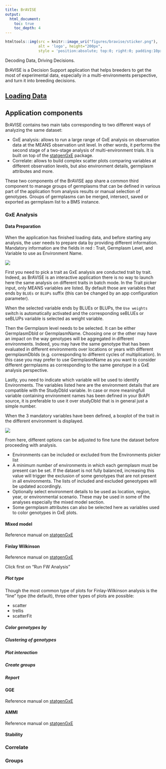 ```yaml
---
title: BrAVISE
output:
  html_document:
    toc: true
    toc_depth: 4
---
```



```r
htmltools::img(src = knitr::image_uri("figures/bravise/sticker.png"), 
               alt = 'logo', height="200px",
               style = 'position:absolute; top:0; right:0; padding:10px;')
```

Decoding Data, Driving Decisions.

BrAVISE is a Decision Support application that helps breeders to get the most of experimental data, especially in a multi-environments perspective, and turn it into breeding decisions.


## [Loading Data](load_data.html)

## Application components

BrAVISE contains two main tabs corresponding to two different ways of analyzing the same dataset:

- GxE analysis: allows to run a large range of GxE analysis on observation data at the MEANS observation unit level. In other words, it performs the second stage of a two-stage analysis of multi-environment trials. It is built on top of the [statgenGxE](https://biometris.github.io/statgenGxE/index.html) package.
- Correlate: allows to build complex scatter plots comparing variables at different observation levels, but also environment details, germplasm attributes and more.

These two components of the BrAVISE app share a common third component to manage groups of germplasms that can be defined in various part of the application from analysis results or manual selection of genotypes. Groups of germplasms can be merged, intersect, saved or exported as germplasm list to a BMS instance.

### GxE Analysis

#### Data Preparation

When the application has finished loading data, and before starting any analysis, the user needs to prepare data by providing different information. Mandatory information are the fields in red : Trait, Germplasm Level, and Variable to use as Environment Name.

![](figures/bravise/data_preparation.png)

First you need to pick a trait as GxE analysis are conducted trait by trait. Indeed, as BrAVISE is an interactive application there is no way to launch here the same analysis on different traits in batch mode. In the Trait picker input, only MEANS variables are listed. By default those are variables that ends by `BLUEs` or `BLUPs` suffix (this can be changed by an app configuration parameter).

When the selected variable ends by BLUEs or BLUPs, the `Use weights` switch is automatically activated and the corresponding seBLUEs or seBLUPs variable is selected as weight variable.

Then the Germplasm level needs to be selected. It can be either GermplasmDbId or GermplasmName. Choosing one or the other may have an impact on the way genotypes will be aggregated in different environments. Indeed, you may have the same genotype that has been evaluated in different environments over locations or years with different germplasmDbIds (e.g. corresponding to different cycles of multiplication). In this case you may prefer to use GermplasmName as you want to consider different germplasms as corresponding to the same genotype in a GxE analysis perspective.

Lastly, you need to indicate which variable will be used to identify Environments. The variables listed here are the environment details that are compatible with the StudyDbId variable. In case or more meaningfull variable containing environment names has been defined in your BrAPI source, it is preferable to use it over studyDbId that is in general just a simple number.

When the 3 mandatory variables have been defined, a boxplot of the trait in the different environment is displayed.

![](figures/bravise/data_preparation2.png)

From here, different options can be adjusted to fine tune the dataset before proceeding with analysis.

- Environments can be included or excluded from the Environments picker list
- A minimum number of environments in which each germplasm must be present can be set. If the dataset is not fully balanced, increasing this value will trigger the exclusion of some genotypes that are not present in all environments. The lists of included and excluded geneotypes will be updated accordingly.
- Optionally select environment details to be used as location, region, year, or environmental scenario. These may be used in some of the analyses especially the mixed model section.
- Some germplasm attributes can also be selected here as variables used to color genotypes in GxE plots.

#### Mixed model

Reference manual on [statgenGxE](https://biometris.github.io/statgenGxE/articles/statgenGxE.html#vcomp){target="_blank"}

#### Finlay Wilkinson

Reference manual on [statgenGxE](https://biometris.github.io/statgenGxE/articles/statgenGxE.html#fw){target="_blank"}

Click first on "Run FW Analysis"

##### Plot type
Though the most common type of plots for Finlay-Wilkinson analysis is the "line" type (the default), three other types of plots are possible:

- scatter
- trellis
- scatterFit

##### Color genotypes by
##### Clustering of genotypes
##### Plot interaction
##### Create groups
##### Report


#### GGE

Reference manual on [statgenGxE](https://biometris.github.io/statgenGxE/articles/statgenGxE.html#gge){target="_blank"}

#### AMMI

Reference manual on [statgenGxE](https://biometris.github.io/statgenGxE/articles/statgenGxE.html#am){target="_blank"}

#### Stability

### Correlate
### Groups
